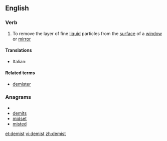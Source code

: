 ==English==

===Verb===
{{en-verb}}

# To remove the layer of fine [[liquid]] particles from the [[surface]] of a [[window]] or [[mirror]]

====Translations====
{{trans-top|remove liquid}}
* Italian: {{t-|it|disappannare}}
{{trans-mid}}
{{trans-bottom}}

====Related terms====
* [[demister]]

===Anagrams===
* {{alphagram|deimst}}
* [[demits#English|demits]]
* [[midset#English|midset]]
* [[misted#English|misted]]

[[et:demist]]
[[vi:demist]]
[[zh:demist]]